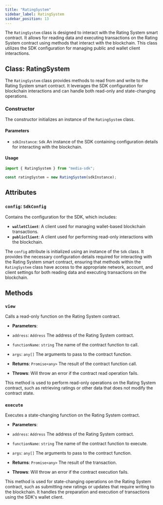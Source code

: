 ```yaml
---
title: "RatingSystem"
sidebar_label: RatingSystem
sidebar_position: 13
---
```


The `RatingSystem` class is designed to interact with the Rating System smart contract. It allows for reading data and executing transactions on the Rating System contract using methods that interact with the blockchain. This class utilizes the SDK configuration for managing public and wallet client interactions.

## Class: RatingSystem

The `RatingSystem` class provides methods to read from and write to the Rating System smart contract. It leverages the SDK configuration for blockchain interactions and can handle both read-only and state-changing operations.

### Constructor

The constructor initializes an instance of the `RatingSystem` class.

#### Parameters

- `sdkInstance`: `Sdk`
An instance of the SDK containing configuration details for interacting with the blockchain.

#### Usage

```javascript
import { RatingSystem } from "media-sdk";

const ratingSystem = new RatingSystem(sdkInstance);
```

## Attributes

### `config`: `SdkConfig`

Contains the configuration for the SDK, which includes:

- **`walletClient`**: A client used for managing wallet-based blockchain transactions.
- **`publicClient`**: A client used for performing read-only interactions with the blockchain.

The `config` attribute is initialized using an instance of the `Sdk` class. It provides the necessary configuration details required for interacting with the Rating System smart contract, ensuring that methods within the `RatingSystem` class have access to the appropriate network, account, and client settings for both reading data and executing transactions on the blockchain.

## Methods

### `view`

Calls a read-only function on the Rating System contract.

- **Parameters**:
- `address`: `Address`
The address of the Rating System contract.
- `functionName`: `string`
The name of the contract function to call.
- `args`: `any[]`
The arguments to pass to the contract function.

- **Returns**: `Promise<any>`
The result of the contract function call.

- **Throws**:
Will throw an error if the contract read operation fails.

This method is used to perform read-only operations on the Rating System contract, such as retrieving ratings or other data that does not modify the contract state.

### `execute`

Executes a state-changing function on the Rating System contract.

- **Parameters**:
- `address`: `Address`
The address of the Rating System contract.
- `functionName`: `string`
The name of the contract function to execute.
- `args`: `any[]`
The arguments to pass to the contract function.

- **Returns**: `Promise<any>`
The result of the transaction.

- **Throws**:
Will throw an error if the contract execution fails.

This method is used for state-changing operations on the Rating System contract, such as submitting new ratings or updates that require writing to the blockchain. It handles the preparation and execution of transactions using the SDK's wallet client.

